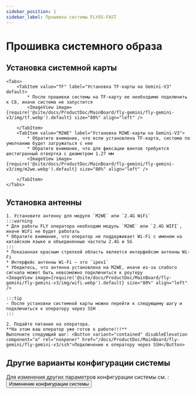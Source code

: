 ```yaml
---
sidebar_position: 1
sidebar_label: Прошивка системы FLYOS-FAST
---
```








# Прошивка системного образа

<FASTFASLH name="H5" />

            
## Установка системной карты

    <Tabs>
        <TabItem value="TF" label="Установка TF-карты на Gemini-V3" default>
            * После прошивки системы на TF-карту ее необходимо подключить к C8, иначе система не запустится
            <ImageView image={require('@site/docs/ProductDoc/MainBoard/fly-gemini/fly-gemini-v3/img/tf.webp').default} size="80%" align="left" />  

        </TabItem>
        <TabItem value="M2WE" label="Установка M2WE-карты на Gemini-V3">
            * Обратите внимание, что если установлена TF-карта, система по умолчанию будет загружаться с нее
            * Обратите внимание, что для фиксации винтов требуется шестигранный отвертка с диаметром 1.27 мм
            <ImageView image={require('@site/docs/ProductDoc/MainBoard/fly-gemini/fly-gemini-v3/img/m2we.webp').default} size="80%" align="left" />  

        </TabItem>
    </Tabs>

## Установка антенны

    1. Установите антенну для модуля `M2WE` или `2.4G WiFi`
    :::warning
    * Для работы FLY оператора необходим модуль `M2WE` или `2.4G WIFI`, иначе WiFi не будет работать
    * Обратите внимание, что оператор не поддерживает Wi-Fi с именем на китайском языке и объединенные частоты 2.4G и 5G
    :::
    * Показанная красным стрелкой область является интерфейсом антенны Wi-Fi
    * Интерфейс антенны Wi-Fi — это `ipex1`
    * Убедитесь, что антенна установлена на M2WE, иначе из-за слабого сигнала может быть невозможно подключиться к роутеру
    <ImageView image={require('@site/docs/ProductDoc/MainBoard/fly-gemini/fly-gemini-v3/img/wifi.webp').default} size="80%" align="left" /> 

    :::tip
    - После установки системной карты можно перейти к следующему шагу и подключиться к оператору через SSH
    :::

    2. Подайте питание на оператора.  
    **На этом ваш оператор уже готов к работе!!!**  
    Выполните следующий шаг: <Button variant="contained" disableElevation component="a" rel="noopener" href="/docs/ProductDoc/MainBoard/fly-gemini/fly-gemini-v3/ssh">Подключение к оператору через SSH</Button>

## Другие варианты конфигурации системы

Для изменения других параметров конфигурации системы см. : <Button variant="contained" disableElevation component="a" rel="noopener" href="/docs/ProductDoc/MainBoard/fly-gemini/fly-gemini-v3/flyos/fast_config">Изменение конфигурации системы</Button>

